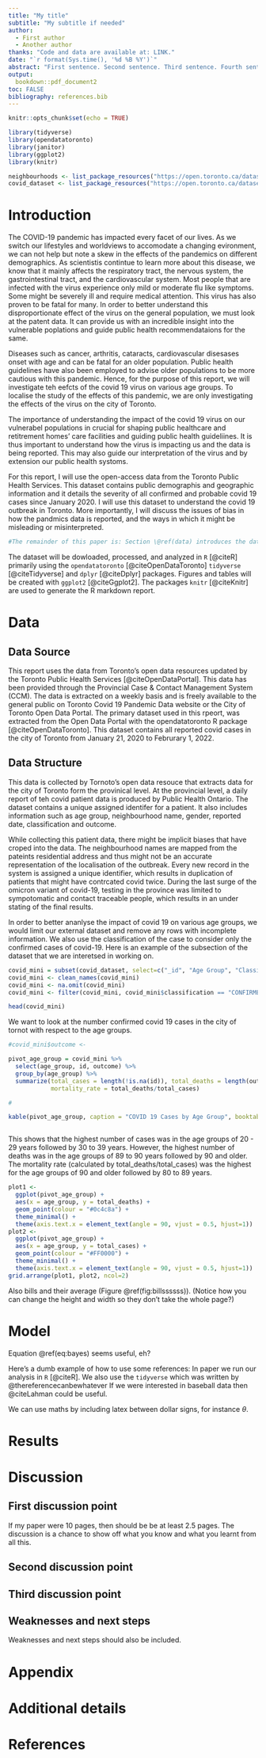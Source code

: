 ```yaml
---
title: "My title"
subtitle: "My subtitle if needed"
author: 
  - First author
  - Another author
thanks: "Code and data are available at: LINK."
date: "`r format(Sys.time(), '%d %B %Y')`"
abstract: "First sentence. Second sentence. Third sentence. Fourth sentence."
output:
  bookdown::pdf_document2
toc: FALSE
bibliography: references.bib
---
```


```r
knitr::opts_chunk$set(echo = TRUE)

library(tidyverse)
library(opendatatoronto)
library(janitor)
library(ggplot2)
library(knitr)
```

```r

neighbourhoods <- list_package_resources("https://open.toronto.ca/dataset/neighbourhoods/") %>% get_resource()
covid_dataset <- list_package_resources("https://open.toronto.ca/dataset/covid-19-cases-in-toronto/") %>% get_resource()

```

# Introduction

The COVID-19 pandemic has impacted every facet of our lives. As we switch our lifestyles and worldviews to accomodate a changing evironment, we can not help but note a skew in the effects of the pandemics on different demographics. As scientistis contintue to learn more about this disease, we know that it mainly affects the respiratory tract, the nervous system, the gastrointestinal tract, and the cardiovascular system. Most people that are infected with the virus experience only mild or moderate flu like symptoms. Some might be severely ill and require medical attention. This virus has also proven to be fatal for many. In order to better understand this disproportionate effect of the virus on the general population, we must look at the patent data. It can provide us with an incredible insight into the vulnerable poplations and guide public health recommendataions for the same. 

Diseases such as cancer, arthritis, cataracts, cardiovascular disesases onset with age and can be fatal for an older population. Public health guidelines have also been employed to advise older populations to be more cautious with this pandemic. Hence, for the purpose of this report, we will investigate teh eefcts of the covid 19 virus on various age groups. To localise the study of the effects of this pandemic, we are only investigating the effects of the virus on the city of Toronto. 

The importance of understanding the impact of the covid 19 virus on our vulnerabel populations in crucial for shaping public healthcare and retitrement homes' care facilities and guiding public health guideliines. It is thus important to understand how the virus is impacting us and the data is being reported. This may also guide our interpretation of the virus and by extension our public health systoms.

For this report, I will use the open-access data from the Toronto Public Health Services. This dataset contains public demographis and geographic information and it details the severity of all confirmed and probable covid 19 cases since January 2020. I will use this dataset to understand the covid 19 outbreak in Toronto. More importantly, I will discuss the issues of bias in how the pandmics data is reported, and the ways in which it might be misleading or misinterpreted. 


```r
#The remainder of this paper is: Section \@ref(data) introduces the data and visualizes it in various ways. Section \@ref(results) explains the results of analysis. Section \@ref(discussion) describes strength and limitations of the data and discusses possible further investigations to improve the analysis. Section \@ref(conclusion) summarizes the analysis and states the conclusion. 
```

The dataset will be dowloaded, processed, and analyzed in `R` [@citeR] primarily using the `opendatatoronto` [@citeOpenDataToronto] `tidyverse` [@citeTidyverse] and `dplyr` [@citeDplyr] packages. Figures and tables will be created with `ggplot2` [@citeGgplot2]. The packages `knitr` [@citeKnitr] are used to generate the R markdown report.

# Data

## Data Source

This report uses the data from Toronto's open data resources updated by the Toronto Public Health Services [@citeOpenDataPortal]. This data has been provided through the Provincial Case & Contact Management System (CCM). The data is extracted on a weekly basis and is freely available to the general public on Toronto Covid 19 Pandemic Data website or the City of Toronto Open Data Portal. The primary dataset used in this rpeort, was extracted from the Open Data Portal with the opendatatoronto R package [@citeOpenDataToronto]. This dataset contains all reported covid cases in the city of Toronto from January 21, 2020 to Februrary 1, 2022.

## Data Structure

This data is collected by Tornoto's open data resouce that extracts data for the city of Toronto form the provinical level. At the provincial level, a daily report of teh covid patient data is produced by Public Health Ontario. The dataset contains a unique assigned identifer for a patient. It also includes information such as age group, neighbourhood name, gender, reported date, classification and outcome. 

While collecting this patient data, there might be implicit biases that have croped into the data. The neighbourhood names are mapped from the pateints residential address and thus might not be an accurate representation of the localisation of the outbreak. Every new record in the system is assigned a unique identifier, which results in duplication of patients that might have contrcated covid twice. During the last surge of the omicron variant of covid-19, testing in the province was limited to sympotomatic and contact traceable people, which results in an under stating of the final results. 

In order to better ananlyse the impact of covid 19 on various age groups, we would limit our external dataset and remove any rows with incomplete information. We also use the classification of the case to consider only the confirmed cases of covid-19. Here is an example of the subsection of the dataset that we are interetsed in working on. 
```r
covid_mini = subset(covid_dataset, select=c("_id", "Age Group", "Classification", "Outcome"))
covid_mini <- clean_names(covid_mini)
covid_mini <- na.omit(covid_mini) 
covid_mini <- filter(covid_mini, covid_mini$classification == "CONFIRMED")
```

```r

head(covid_mini)
```

We want to look at the number confirmed covid 19 cases in the city of tornot with respect to the age groups. 

```r
#covid_mini$outcome <- 

pivot_age_group = covid_mini %>%
  select(age_group, id, outcome) %>%
  group_by(age_group) %>%
  summarize(total_cases = length(!is.na(id)), total_deaths = length(outcome[outcome=="FATAL"]), 
            mortality_rate = total_deaths/total_cases)

#

kable(pivot_age_group, caption = "COVID 19 Cases by Age Group", booktabs = T) 



```

This shows that the highest number of cases was in the age groups of 20 - 29 years followed by 30 to 39 years. However, the highest number of deaths was in the age groups of 89 to 90 years followed by 90 and older. The mortality rate (calculated by total_deaths/total_cases) was the highest for the age groups of 90 and older followed by 80 to 89 years. 

```r
plot1 <- 
  ggplot(pivot_age_group) +
  aes(x = age_group, y = total_deaths) +
  geom_point(colour = "#0c4c8a") +
  theme_minimal() +
  theme(axis.text.x = element_text(angle = 90, vjust = 0.5, hjust=1))
plot2 <- 
  ggplot(pivot_age_group) +
  aes(x = age_group, y = total_cases) +
  geom_point(colour = "#FF0000") +
  theme_minimal() +
  theme(axis.text.x = element_text(angle = 90, vjust = 0.5, hjust=1))
grid.arrange(plot1, plot2, ncol=2)
```


Also bills and their average (Figure \@ref(fig:billssssss)). (Notice how you can change the height and width so they don't take the whole page?)



# Model

\begin{equation}
Pr(\theta | y) = \frac{Pr(y | \theta) Pr(\theta)}{Pr(y)}  (\#eq:bayes)
\end{equation}

Equation \@ref(eq:bayes) seems useful, eh?

Here's a dumb example of how to use some references: In paper we run our analysis in `R` [@citeR]. We also use the `tidyverse` which was written by @thereferencecanbewhatever If we were interested in baseball data then @citeLahman could be useful. 

We can use maths by including latex between dollar signs, for instance $\theta$.


# Results

# Discussion

## First discussion point

If my paper were 10 pages, then should be be at least 2.5 pages. The discussion is a chance to show off what you know and what you learnt from all this. 

## Second discussion point

## Third discussion point

## Weaknesses and next steps

Weaknesses and next steps should also be included.

\newpage

\appendix

# Appendix {-}


# Additional details


\newpage


# References


